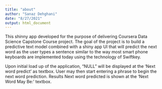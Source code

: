 ```yaml
---
title: "about"
author: "Sanaz Dehghani"
date: "8/27/2021"
output: html_document
---
```

This shinny app developed for the purpose of delivering Coursera Data Science Capstone Course project. The goal of the project is to build a predictive text model combined with a shiny app UI that will predict the next word as the user types a sentence similar to the way most smart phone keyboards are implemented today using the technology of Swiftkey.


Upon initial load up of the application, "NULL" will be displayed at the 'Next word predict' as textbox.
User may then start entering a phrase to begin the next word prediction.
Results
Next word predicted is shown at the 'Next Word May Be:' textbox.